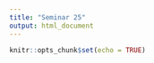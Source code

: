 ```yaml
---
title: "Seminar 25"
output: html_document
---
```


```r
knitr::opts_chunk$set(echo = TRUE)
```

